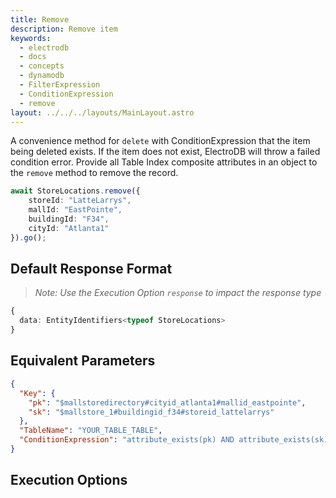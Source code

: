 ```yaml
---
title: Remove
description: Remove item
keywords:
  - electrodb
  - docs
  - concepts
  - dynamodb
  - FilterExpression
  - ConditionExpression
  - remove
layout: ../../../layouts/MainLayout.astro
---
```



<ExampleSetup />

A convenience method for `delete` with ConditionExpression that the item being deleted exists. If the item does not exist, ElectroDB will throw a failed condition error. Provide all Table Index composite attributes in an object to the `remove` method to remove the record.

```typescript
await StoreLocations.remove({
	storeId: "LatteLarrys",
	mallId: "EastPointe",
	buildingId: "F34",
	cityId: "Atlanta1"
}).go();
```

## Default Response Format

> _Note: Use the Execution Option `response` to impact the response type_

```typescript
{
  data: EntityIdentifiers<typeof StoreLocations>
}
```

## Equivalent Parameters

```json
{
  "Key": {
    "pk": "$mallstoredirectory#cityid_atlanta1#mallid_eastpointe",
    "sk": "$mallstore_1#buildingid_f34#storeid_lattelarrys"
  },
  "TableName": "YOUR_TABLE_TABLE",
  "ConditionExpression": "attribute_exists(pk) AND attribute_exists(sk)"
}
```

## Execution Options


<PartialExample name="Filters" />